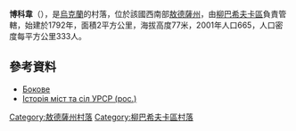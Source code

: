 {{coord|47|44|18|N|30|11|27|E|scale:30000|display=title}}

'''博科韋'''（{{lang-uk|Бокове}}），是[[烏克蘭|烏克蘭]]的村落，位於該國西南部[[敖德薩州|敖德薩州]]，由[[柳巴希夫卡區|柳巴希夫卡區]]負責管轄，始建於1792年，面積2平方公里，海拔高度77米，2001年人口665，人口密度每平方公里333人。

==參考資料==
*[http://w1.c1.rada.gov.ua/pls/z7502/A005?rdat1=14.11.2011&rf7571=24525 Бокове]{{dead link|date=2017年11月 |bot=InternetArchiveBot |fix-attempted=yes }}
* [https://web.archive.org/web/20101012114333/http://www.igsu.org.ua/Odesskaja.obl/Ljubaszevskij.rajon/Bokovo.html Історія міст та сіл УРСР (рос.)]

{{DEFAULTSORT:Бокове}}
[[Category:敖德薩州村落|Category:敖德薩州村落]]
[[Category:柳巴希夫卡區村落|Category:柳巴希夫卡區村落]]


{{Odessa-geo-stub}}